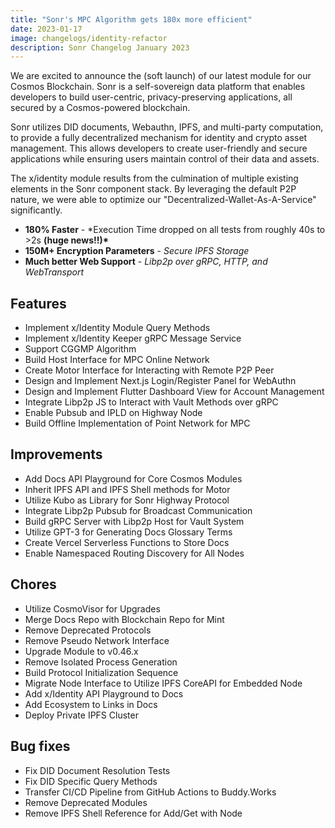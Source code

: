 ```yaml
---
title: "Sonr's MPC Algorithm gets 180x more efficient"
date: 2023-01-17
image: changelogs/identity-refactor
description: Sonr Changelog January 2023
---
```


We are excited to announce the (soft launch) of our latest module for our Cosmos Blockchain. Sonr is a self-sovereign data platform that enables developers to build user-centric, privacy-preserving applications, all secured by a Cosmos-powered blockchain.

Sonr utilizes DID documents, Webauthn, IPFS, and multi-party computation, to provide a fully decentralized mechanism for identity and crypto asset management. This allows developers to create user-friendly and secure applications while ensuring users maintain control of their data and assets.

The x/identity module results from the culmination of multiple existing elements in the Sonr component stack. By leveraging the default P2P nature, we were able to optimize our "Decentralized-Wallet-As-A-Service" significantly.

- **180% Faster** - \*Execution Time dropped on all tests from roughly 40s to >2s **(huge news!!)\***
- **150M+ Encryption Parameters** - _Secure IPFS Storage_
- **Much better Web Support** - _Libp2p over gRPC, HTTP, and WebTransport_

## Features

- Implement x/Identity Module Query Methods
- Implement x/Identity Keeper gRPC Message Service
- Support CGGMP Algorithm
- Build Host Interface for MPC Online Network
- Create Motor Interface for Interacting with Remote P2P Peer
- Design and Implement Next.js Login/Register Panel for WebAuthn
- Design and Implement Flutter Dashboard View for Account Management
- Integrate Libp2p JS to Interact with Vault Methods over gRPC
- Enable Pubsub and IPLD on Highway Node
- Build Offline Implementation of Point Network for MPC

## Improvements

- Add Docs API Playground for Core Cosmos Modules
- Inherit IPFS API and IPFS Shell methods for Motor
- Utilize Kubo as Library for Sonr Highway Protocol
- Integrate Libp2p Pubsub for Broadcast Communication
- Build gRPC Server with Libp2p Host for Vault System
- Utilize GPT-3 for Generating Docs Glossary Terms
- Create Vercel Serverless Functions to Store Docs
- Enable Namespaced Routing Discovery for All Nodes

## Chores

- Utilize CosmoVisor for Upgrades
- Merge Docs Repo with Blockchain Repo for Mint
- Remove Deprecated Protocols
- Remove Pseudo Network Interface
- Upgrade Module to v0.46.x
- Remove Isolated Process Generation
- Build Protocol Initialization Sequence
- Migrate Node Interface to Utilize IPFS CoreAPI for Embedded Node
- Add x/Identity API Playground to Docs
- Add Ecosystem to Links in Docs
- Deploy Private IPFS Cluster

## Bug fixes

- Fix DID Document Resolution Tests
- Fix DID Specific Query Methods
- Transfer CI/CD Pipeline from GitHub Actions to Buddy.Works
- Remove Deprecated Modules
- Remove IPFS Shell Reference for Add/Get with Node
